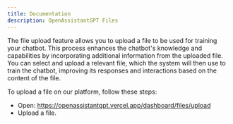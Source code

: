```yaml
---
title: Documentation
description: OpenAssistantGPT Files
---
```


The file upload feature allows you to upload a file to be used for training your chatbot. This process enhances the chatbot's knowledge and capabilities by incorporating additional information from the uploaded file. You can select and upload a relevant file, which the system will then use to train the chatbot, improving its responses and interactions based on the content of the file.

To upload a file on our platform, follow these steps:

- Open: https://openassistantgpt.vercel.app/dashboard/files/upload
- Upload a file.
